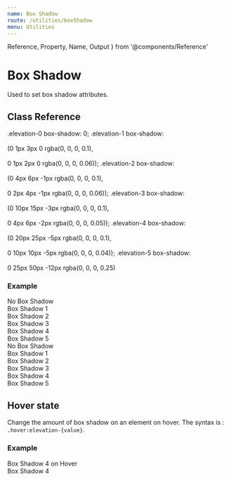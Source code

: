 ```yaml
---
name: Box Shadow
route: /utilities/boxShadow
menu: Utilities
---
```


  Reference,
  Property,
  Name,
  Output
} from '@components/Reference'


# Box Shadow

Used to set box shadow attributes.

## Class Reference

<Reference>
    <Property>
        <Name>.elevation-0</Name>
        <Output>box-shadow: 0;
        </Output>
    </Property>
    <Property>
        <Name>.elevation-1</Name>
        <Output>box-shadow: <br /> <br />(0 1px 3px 0 rgba(0, 0, 0, 0.1),<br /> <br />0 1px 2px 0 rgba(0, 0, 0, 0.06));
        </Output>
    </Property>
    <Property>
        <Name>.elevation-2</Name>
        <Output>box-shadow: <br /> <br />(0 4px 6px -1px rgba(0, 0, 0, 0.1),<br /> <br />0 2px 4px -1px rgba(0, 0, 0, 0.06));
        </Output>
    </Property>
    <Property>
        <Name>.elevation-3</Name>
        <Output>box-shadow: <br /> <br />(0 10px 15px -3px rgba(0, 0, 0, 0.1),<br /> <br />0 4px 6px -2px rgba(0, 0, 0, 0.05));
        </Output>
    </Property>
    <Property>
        <Name>.elevation-4</Name>
        <Output>box-shadow: <br /> <br />(0 20px 25px -5px rgba(0, 0, 0, 0.1),<br /> <br />0 10px 10px -5px rgba(0, 0, 0, 0.04));
        </Output>
    </Property>
    <Property>
        <Name>.elevation-5</Name>
        <Output>box-shadow: <br /> <br />0 25px 50px -12px rgba(0, 0, 0, 0.25)
        </Output>
    </Property>
</Reference>

### Example
<Sandbox>
  <Sandbox.Preview>
    <div className="d-inline-block ta-center flex flex-start flex-between flex-wrap" style={{
        width: '600px'
    }}>
      <div className="bg-grey-05 elevation-0 flex flex-middle p-4 mx-4 my-4">No Box Shadow</div>
      <div className="bg-grey-05 elevation-1 flex flex-middle p-4 mx-4 my-4">Box Shadow 1</div>
      <div className="bg-grey-05 elevation-2 flex flex-middle p-4 mx-4 my-4">Box Shadow 2</div>
      <div className="bg-grey-05 elevation-3 flex flex-middle p-4 mx-4 my-4">Box Shadow 3</div>
      <div className="bg-grey-05 elevation-4 flex flex-middle p-4 mx-4 my-4">Box Shadow 4</div>
      <div className="bg-grey-05 elevation-5 flex flex-middle p-4 mx-4 my-4">Box Shadow 5</div>
    </div>
  </Sandbox.Preview>
  <Sandbox.Code>
    <div className="elevation-0">No Box Shadow</div>
    <div className="elevation-1">Box Shadow 1</div>
    <div className="elevation-2">Box Shadow 2</div>
    <div className="elevation-3">Box Shadow 3</div>
    <div className="elevation-4">Box Shadow 4</div>
    <div className="elevation-5">Box Shadow 5</div>
  </Sandbox.Code>
</Sandbox>

## Hover state
   Change the amount of box shadow on an element on hover. The syntax is : `.hover:elevation-{value}`.

### Example
<Sandbox>
  <Sandbox.Preview>
    <div className="d-inline-block ta-center flex flex-start flex-between flex-wrap" style={{
        width: '600px'
    }}>
      <div className="bg-grey-05 hover:elevation-4 flex flex-middle p-4 mx-4 my-4">Box Shadow 4 on Hover</div>
      </div>
  </Sandbox.Preview>
  <Sandbox.Code>
    <div className="hover:elevation-4">Box Shadow 4</div>
  </Sandbox.Code>
</Sandbox>